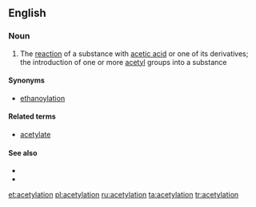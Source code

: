 ==English==

===Noun===
{{en-noun}}

# {{chemistry}} The [[reaction]] of a substance with [[acetic acid]] or one of its derivatives; the introduction of one or more [[acetyl]] groups into a substance

====Synonyms====
* [[ethanoylation]]

====Related terms====
* [[acetylate]]

====See also====
* {{pedialite}}
* {{pedialite|Acetyl}}

[[et:acetylation]]
[[pl:acetylation]]
[[ru:acetylation]]
[[ta:acetylation]]
[[tr:acetylation]]